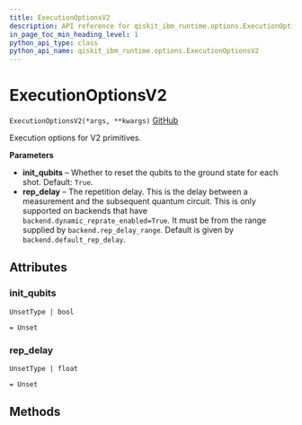 ```yaml
---
title: ExecutionOptionsV2
description: API reference for qiskit_ibm_runtime.options.ExecutionOptionsV2
in_page_toc_min_heading_level: 1
python_api_type: class
python_api_name: qiskit_ibm_runtime.options.ExecutionOptionsV2
---
```


# ExecutionOptionsV2

<span id="qiskit_ibm_runtime.options.ExecutionOptionsV2" />

`ExecutionOptionsV2(*args, **kwargs)` [GitHub](https://github.com/Qiskit/qiskit-ibm-runtime/tree/stable/0.22/qiskit_ibm_runtime/options/execution_options.py#L20-L37 "view source code")

Execution options for V2 primitives.

**Parameters**

*   **init\_qubits** – Whether to reset the qubits to the ground state for each shot. Default: `True`.
*   **rep\_delay** – The repetition delay. This is the delay between a measurement and the subsequent quantum circuit. This is only supported on backends that have `backend.dynamic_reprate_enabled=True`. It must be from the range supplied by `backend.rep_delay_range`. Default is given by `backend.default_rep_delay`.

## Attributes

<span id="qiskit_ibm_runtime.options.ExecutionOptionsV2.init_qubits" />

### init\_qubits

`UnsetType | bool`

`= Unset`

<span id="qiskit_ibm_runtime.options.ExecutionOptionsV2.rep_delay" />

### rep\_delay

`UnsetType | float`

`= Unset`

## Methods

